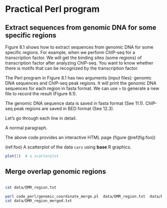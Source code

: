 # Practical Perl program 

## Extract sequences from genomic DNA for some specific regions

Figure 8.1 shows how to extract sequences from genomic DNA for some specific regions. For example, when we perform ChIP-seq for a transcription factor. We will get the binding sites (some regions) of transcription factor after analyzing ChIP-seq. You want to know whether there is motifs that can be recognized by the transcription factor. 

The Perl program in Figure 8.1 has two arguments (input files): genomic DNA sequences and ChIP-seq peak regions. It will print the genomic DNA sequences for each region in fasta format.  We can use `>` to generate a new file to record the result (Figure 8.1). 

The genomic DNA sequence data is saved in fasta format (See 11.1). ChIP-seq peak regions are saved in BED format (See 12.3). 

Let’s go through each line in detail. 

A normal paragraph.

The above code provides an interactive HTML page (figure \@ref(fig:foo))

(ref:foo) A scatterplot of the data `cars` using **base** R graphics. 

```r
plot(1)  # a scatterplot
```


## Merge overlap genomic regions

```perl
```

```sh
cat data/DMR_region.txt
```

```sh
perl code_perl/genomic_coordinate_merge.pl  data/DMR_region.txt  data/DMR_region_merged.txt 
cat data/DMR_region_merged.txt 
```
